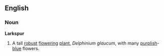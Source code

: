 ==English==
===Noun===
'''Larkspur'''
{{wikipedia}}
# A tall [[robust]] [[flower]]ing [[plant]], ''Delphinium glaucum'', with many [[purple|purplish]]-[[blue]] flowers.